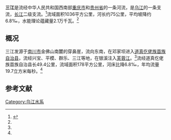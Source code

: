 '''三江'''是流经中华人民共和国西南部[[重庆市|重庆市]]和[[贵州省|贵州省]]的一条河流，是[[乌江|乌江]]的一条支流，[[长江|长江]]二级支流。<ref name="sanjiang">{{cite book |editor1=刘江年 |title=《道真仡佬族苗族自治县概况》|chapter=地理环境：河流 |year=2007 |publisher=民族出版社 |location=北京市|page=6 |isbn=978-7-105-08537-8|language=}}</ref>流域面积1036平方公里，河长约75公里，平均坡降约6.8‰，水能理论蕴藏量2.1万千瓦。<ref name="sanjiang"/>

==概况==
三江发源于[[南川市|南川市]]金佛山南麓的穿鼻崖，流向东南，在邓家坝进入[[道真仡佬族苗族自治县|道真仡佬族苗族自治县]]，流经兴宝、平模、群乐、三江等地，在银溪注入[[芙蓉江|芙蓉江]]。<ref name="sanjiang"/>流经道真仡佬族苗族自治县长49.4公里，流域面积178平方公里，河床比降6.8‰，年均流量19.7立方米每秒。<ref name="sanjiang"/>

==参考文献==
{{reflist}}

{{长江上游水系}}

{{DEFAULTSORT:San三江}}
[[Category:乌江水系|Category:乌江水系]]